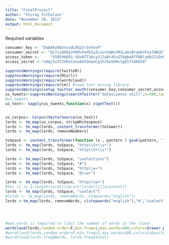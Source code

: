 ```yaml
---
title: "FinalProject"
author: "Chirag Vithalani"
date: "November 28, 2015"
output: html_document
---
```


Required variables

```r

consumer_key <- "DaAA9z8QvnxsdL0SpIr1oYwvP"
consumer_secret <- "bCfsuODQyoYKMxPoHhZy2LxvvVqBvSM1LemzBtqm6YFeylWKUE"
access_token <- 	"558596891-tDxN7T34cyVJJaBc4ExGTAq6wRfFBBlyHb2IzQvM"
access_secret <-"nHqi5sVT2XRoCoSu0dYQnboCg1h35w5hRvtg657t8ROX8"
```


```r
suppressWarnings(require(twitteR))
suppressWarnings(require(RCurl))
suppressWarnings(require(wordcloud))
suppressWarnings(require(tm)) #load text mining library
suppressWarnings(setup_twitter_oauth(consumer_key,consumer_secret,access_token,access_secret))
us_tweets<-suppressWarnings(searchTwitter("datascience skill",n=400,lang="en"))
#us_tweets
us_text<- sapply(us_tweets,function(x) x$getText())


us_corpus<- Corpus(VectorSource(us_text))
lords <- tm_map(us_corpus, stripWhitespace)
lords <- tm_map(lords, content_transformer(tolower))
lords <- tm_map(lords, removeNumbers)

toSpace <- content_transformer(function (x , pattern ) gsub(pattern, " ", x))
lords <- tm_map(lords, toSpace, "http\\S+\\s*")
lords <- tm_map(lords, toSpace, "http\\S+\\s*")

lords <- tm_map(lords, toSpace, "uselections")
lords <- tm_map(lords, toSpace, "#")
lords <- tm_map(lords, toSpace, "http\\w+")
lords <- tm_map(lords, toSpace, "@\\w+")

lords <- tm_map(lords, toSpace, "https\\w+")
#for (i in 1:length(lords)){print(lords[[i]]$content)}
lords <- tm_map(lords, toSpace, "uselect")
#lords <- tm_map(lords, removeWords, stopwords("english"))
lords <-tm_map(lords, removeWords, c(stopwords("english"),"#","uselect","uselection","obama","donaldtrump","trump","carson","donald","#uselect","uselections","elections","uselections  ","white","house"))




#max.words is required to limit the number of words in the cloud
wordcloud(lords,random.order=F,min.freq=1,max.words=400,colors=brewer.pal(8, "Dark2"))
#wordcloud(lords,random.order=F,min.freq=1,max.words=200,col=rainbow(50))
#wordcloud(lords.freq$Words, lords.freq$total)

```


